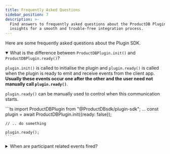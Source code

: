 ```yaml
---
title: Frequently Asked Questions
sidebar_position: 7
description: >-
  Find answers to frequently asked questions about the ProductDB Plugin SDK. Get
  insights for a smooth and trouble-free integration process.
---
```


Here are some frequently asked questions about the Plugin SDK.

<details open>
    <summary>
        What is the difference between <code>ProductDBPlugin.init()</code> and <code>ProductDBPlugin.ready()</code>?
    </summary>
    <p>
        <code>plugin.init()</code> is called to initialise the plugin and <code>plugin.ready()</code> is called when the plugin is ready to emit and receive events from the client app. <b>Usually these events occur one after the other and the user need not manually call <code>plugin.ready()</code></b>.  
    </p>
    <p>
        <code>plugin.ready()</code> can be manually used to control when this communication starts.
    </p>
    ```ts
    import ProductDBPlugin from "@ProductDBsdk/plugin-sdk";
    ...
    const plugin = await ProductDBPlugin.init({ready: false});

    // .. do something

    plugin.ready();
    ```

</details>

<details>
    <summary>
       When are participant related events fired?
    </summary>
    <p>
        Peer events like <code>peerLeft</code> and <code>peerJoined</code> are only fired for when another participant leaves/joins the meeting, not for the current user. 
    </p>
    <p>These events can be called like so.</p>
    
    ```ts
    import ProductDBPlugin from "@ProductDBsdk/plugin-sdk";
    ...
    const plugin = await ProductDBPlugin.init();

    plugin.on('peerJoined', (peer) => {
        console.log(peer);
    });

    plugin.on('peerLeft', (peer) => {
        console.log(peer);
    });
    ```

</details>

<head>
  <title>Plugin SDK Frequently Asked Questions</title>
  <meta
    name="description"
    content="Find answers to frequently asked questions about the ProductDB Plugin SDK. Get insights for a smooth and trouble-free integration process."
  />
</head>
